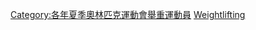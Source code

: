 [[Category:各年夏季奧林匹克運動會舉重運動員|Category:各年夏季奧林匹克運動會舉重運動員]]
[[Category:1952年夏季奧林匹克運動會運動員|Weightlifting]]